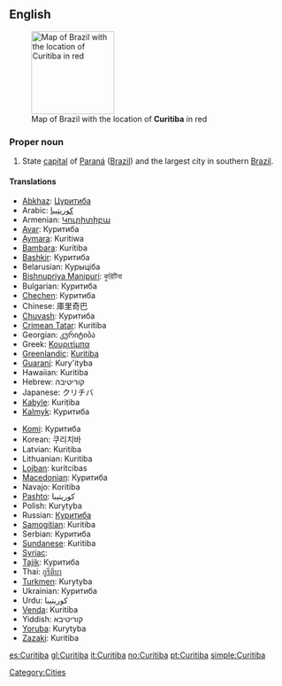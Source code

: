 ==English==
{{wikipedia}}
[[Image:Curitiba in Brazil.png|150px|right|thumb|Map of Brazil with the location of '''Curitiba''' in red]]

===Proper noun===
{{en-proper noun}}

# State [[capital]] of [[Paraná]] ([[Brazil]]) and the largest city in southern [[Brazil]].

====Translations====
{{trans-top|State capital of Paraná}}
* [[Abkhaz]]: [[Цуритиба]]
* Arabic: [[كوريتيبا]]
* Armenian: [[Կուրիտիբա]]
* [[Avar]]: Куритиба
* [[Aymara]]: Kuritiwa
* [[Bambara]]: Kuritiba
* [[Bashkir]]: Куритиба
* Belarusian: Курыціба
* [[Bishnupriya Manipuri]]: কুরিটিবা
* Bulgarian: Куритиба
* [[Chechen]]: Куритиба
* Chinese: 庫里奇巴
* [[Chuvash]]: Куритиба
* [[Crimean Tatar]]: Kuritiba
* Georgian: კურიტიბა
* Greek: [[Κουριτίμπα]]
* [[Greenlandic]]: [[Kuritiba]]
* [[Guaraní]]: Kury'ityba
* Hawaiian: Kuritiba
* Hebrew: קוריטיבה
* Japanese: クリチバ
* [[Kabyle]]: Kuriṭiba
* [[Kalmyk]]: Куритиба
{{trans-mid}}
* [[Komi]]: Куритиба
* Korean: 쿠리치바
* Latvian: Kuritiba
* Lithuanian: Kuritiba
* [[Lojban]]: kuritcibas
* [[Macedonian]]: Куритиба
* Navajo: Koritiba
* [[Pashto]]: كوريتيبا
* Polish: Kurytyba
* Russian: [[Куритиба]]
* [[Samogitian]]: Kuritiba
* Serbian: Куритиба
* [[Sundanese]]: Kuritiba
* [[Syriac]]: {{tø|syc|ܩܘܪܝܛܝܒܐ|sc=Syrc|xs=Classical Syriac}}
* [[Tajik]]: Куритиба
* Thai: [[กูรีตีบา]]
* [[Turkmen]]: Kurytyba
* Ukrainian: Куритиба
* Urdu: كوريتيبا
* [[Venda]]: Kuritiba
* Yiddish: קוריטיבא
* [[Yoruba]]: Kurytyba
* [[Zazaki]]: Kuritiba
{{trans-bottom}}

[[Category:Cities]]

[[es:Curitiba]]
[[gl:Curitiba]]
[[it:Curitiba]]
[[no:Curitiba]]
[[pt:Curitiba]]
[[simple:Curitiba]]